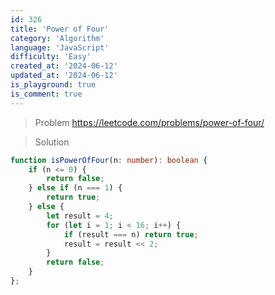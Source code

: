 ```yaml
---
id: 326
title: 'Power of Four'
category: 'Algorithm'
language: 'JavaScript'
difficulty: 'Easy'
created_at: '2024-06-12'
updated_at: '2024-06-12'
is_playground: true
is_comment: true
---
```


> Problem
https://leetcode.com/problems/power-of-four/



> Solution

``` typescript
function isPowerOfFour(n: number): boolean {
    if (n <= 0) {
        return false;
    } else if (n === 1) {
        return true;
    } else {
        let result = 4;
        for (let i = 1; i < 16; i++) {
            if (result === n) return true;
            result = result << 2;
        }
        return false;
    }
};
```
